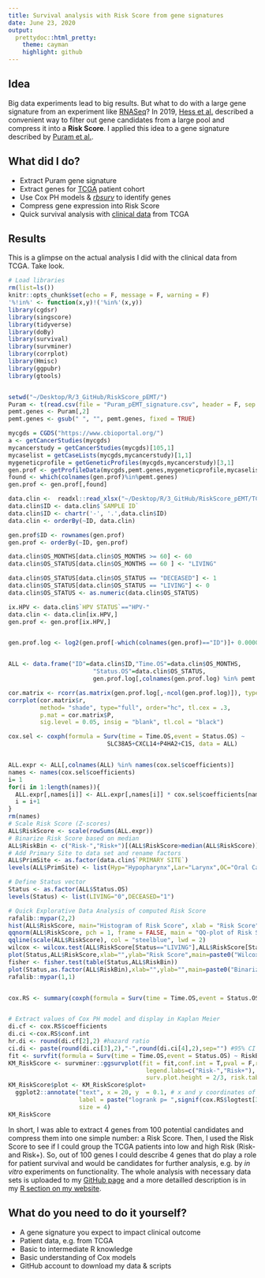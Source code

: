 ```yaml
---
title: Survival analysis with Risk Score from gene signatures
date: June 23, 2020
output: 
  prettydoc::html_pretty:
    theme: cayman
    highlight: github
---
```


## Idea

Big data experiments lead to big results. But what to do with a large gene signature from an experiment like [RNASeq](https://de.wikipedia.org/wiki/RNA-Seq)? In 2019, [Hess et al.](https://clincancerres.aacrjournals.org/content/25/5/1505.long) described a convenient way to filter out gene candidates from a large pool and compress it into a **Risk Score**. I applied this idea to a gene signature described by [Puram et al.](https://www.cell.com/cell/fulltext/S0092-8674(17)31270-9?_returnURL=https%3A%2F%2Flinkinghub.elsevier.com%2Fretrieve%2Fpii%2FS0092867417312709%3Fshowall%3Dtrue). 

## What did I do?

- Extract Puram gene signature
- Extract genes for [TCGA](https://www.cancer.gov/about-nci/organization/ccg/research/structural-genomics/tcga) patient cohort
- Use Cox PH models & [*rbsurv*](https://www.bioconductor.org/packages/release/bioc/vignettes/rbsurv/inst/doc/rbsurv.pdf) to identify genes
- Compress gene expression into Risk Score
- Quick survival analysis with [clinical data](https://www.cbioportal.org/study/summary?id=hnsc_tcga_pub) from TCGA


## Results

This is a glimpse on the actual analysis I did with the clinical data from TCGA. Take look.

```r
# Load libraries
rm(list=ls())
knitr::opts_chunk$set(echo = F, message = F, warning = F)
'%!in%' <- function(x,y)!('%in%'(x,y))
library(cgdsr)
library(singscore)
library(tidyverse)
library(doBy)
library(survival)
library(survminer)
library(corrplot)
library(Hmisc)
library(ggpubr)
library(gtools)


setwd("~/Desktop/R/3_GitHub/RiskScore_pEMT/")
Puram <- t(read.csv(file = "Puram_pEMT_signature.csv", header = F, sep = ";", stringsAsFactors = F))
pemt.genes <- Puram[,2]
pemt.genes <- gsub(" ", "", pemt.genes, fixed = TRUE)

mycgds = CGDS("https://www.cbioportal.org/")
a <- getCancerStudies(mycgds)
mycancerstudy = getCancerStudies(mycgds)[105,1]
mycaselist = getCaseLists(mycgds,mycancerstudy)[1,1]
mygeneticprofile = getGeneticProfiles(mycgds,mycancerstudy)[3,1]
gen.prof <- getProfileData(mycgds,pemt.genes,mygeneticprofile,mycaselist)
found <- which(colnames(gen.prof)%in%pemt.genes)
gen.prof <- gen.prof[,found]

data.clin <-  readxl::read_xlsx("~/Desktop/R/3_GitHub/RiskScore_pEMT/TCGA_clinical.xlsx")
data.clin$ID <- data.clin$`SAMPLE ID`
data.clin$ID <- chartr('-', '.',data.clin$ID)
data.clin <- orderBy(~ID, data.clin)

gen.prof$ID <- rownames(gen.prof)
gen.prof <- orderBy(~ID, gen.prof)

data.clin$OS_MONTHS[data.clin$OS_MONTHS >= 60] <- 60
data.clin$OS_STATUS[data.clin$OS_MONTHS == 60 ] <- "LIVING"

data.clin$OS_STATUS[data.clin$OS_STATUS == "DECEASED"] <- 1
data.clin$OS_STATUS[data.clin$OS_STATUS == "LIVING"] <- 0
data.clin$OS_STATUS <- as.numeric(data.clin$OS_STATUS)

ix.HPV <- data.clin$`HPV STATUS`=="HPV-"
data.clin <- data.clin[ix.HPV,]
gen.prof <- gen.prof[ix.HPV,]


gen.prof.log <- log2(gen.prof[-which(colnames(gen.prof)=="ID")]+ 0.00001)


ALL <- data.frame("ID"=data.clin$ID,"Time.OS"=data.clin$OS_MONTHS,
                        "Status.OS"=data.clin$OS_STATUS,
                        gen.prof.log[,colnames(gen.prof.log) %in% pemt.genes])

cor.matrix <- rcorr(as.matrix(gen.prof.log[,-ncol(gen.prof.log)]), type = "spearman")
corrplot(cor.matrix$r, 
         method= "shade", type="full", order="hc", tl.cex = .3,
         p.mat = cor.matrix$P, 
         sig.level = 0.05, insig = "blank", tl.col = "black")

cox.sel <- coxph(formula = Surv(time = Time.OS,event = Status.OS) ~ 
                            SLC38A5+CXCL14+P4HA2+C1S, data = ALL)


ALL.expr <- ALL[,colnames(ALL) %in% names(cox.sel$coefficients)]
names <- names(cox.sel$coefficients)
i= 1
for(i in 1:length(names)){
  ALL.expr[,names[i]] <- ALL.expr[,names[i]] * cox.sel$coefficients[names[i]]
  i = i+1
}
rm(names)
# Scale Risk Score (Z-scores)
ALL$RiskScore <- scale(rowSums(ALL.expr))
# Binarize Risk Score based on median
ALL$RiskBin <- c("Risk-","Risk+")[(ALL$RiskScore>median(ALL$RiskScore))+1]
# Add Primary Site to data set and rename factors
ALL$PrimSite <- as.factor(data.clin$`PRIMARY SITE`)
levels(ALL$PrimSite) <- list(Hyp="Hypopharynx",Lar="Larynx",OC="Oral Cavity",Oro="Oropharynx")

# Define Status vector 
Status <- as.factor(ALL$Status.OS)
levels(Status) <- list(LIVING="0",DECEASED="1")

# Quick Explorative Data Analysis of computed Risk Score
rafalib::mypar(2,2)
hist(ALL$RiskScore, main="Histogram of Risk Score", xlab = "Risk Score")
qqnorm(ALL$RiskScore, pch = 1, frame = FALSE, main = "QQ-plot of Risk Score")
qqline(scale(ALL$RiskScore), col = "steelblue", lwd = 2)
wilcox <- wilcox.test(ALL$RiskScore[Status=="LIVING"],ALL$RiskScore[Status=="DECEASED"])
plot(Status,ALL$RiskScore,xlab="",ylab="Risk Score",main=paste0("Wilcox test, p= ",signif(wilcox$p.value,3)))
fisher <- fisher.test(table(Status,ALL$RiskBin))
plot(Status,as.factor(ALL$RiskBin),xlab="",ylab="",main=paste0("Binarized: Fisher's exact p= ",signif(fisher$p.value,3)))
rafalib::mypar(1,1)


cox.RS <- summary(coxph(formula = Surv(time = Time.OS,event = Status.OS) ~ RiskBin,data = ALL))


# Extract values of Cox PH model and display in Kaplan Meier
di.cf <- cox.RS$coefficients
di.ci <-cox.RS$conf.int
hr.di <- round(di.cf[2],2) #hazard ratio
ci.di <- paste(round(di.ci[3],2),"-",round(di.ci[4],2),sep="") #95% CI
fit <- survfit(formula = Surv(time = Time.OS,event = Status.OS) ~ RiskBin,data = ALL)
KM_RiskScore <- survminer::ggsurvplot(fit = fit,conf.int = T,pval = F,risk.table = T, 
                                       legend.labs=c("Risk-","Risk+"), palette = c("chartreuse3","brown3"),
                                       surv.plot.height = 2/3, risk.table.height = 1/3)
KM_RiskScore$plot <- KM_RiskScore$plot+ 
  ggplot2::annotate("text", x = 20, y  = 0.1, # x and y coordinates of the text
                    label = paste("logrank p= ",signif(cox.RS$logtest[3],3),"/ HR:",hr.di,"(95% CI:",ci.di,")", sep = " "), 
                    size = 4)
KM_RiskScore

```

In short, I was able to extract 4 genes from 100 potential candidates and compress them into one simple number: a Risk Score. Then, I used the Risk Score to see if I could group the TCGA patients into low and high Risk (Risk- and Risk+). So, out of 100 genes I could describe 4 genes that do play a role for patient survival and would be candidates for further analysis, e.g. by *in vitro* experiments on functionality. 
The whole analysis with necessary data sets is uploaded to my [GitHub page](https://github.com/HenrikSchinke/RiskScore_pEMT) and a more detailled description is in my [R section on my website](https://henrikschinke.github.io/RiskScore_pEMT.html).

## What do you need to do it yourself?

- A gene signature you expect to impact clinical outcome
- Patient data, e.g. from TCGA
- Basic to intermediate R knowledge
- Basic understanding of Cox models
- GitHub account to download my data & scripts 
